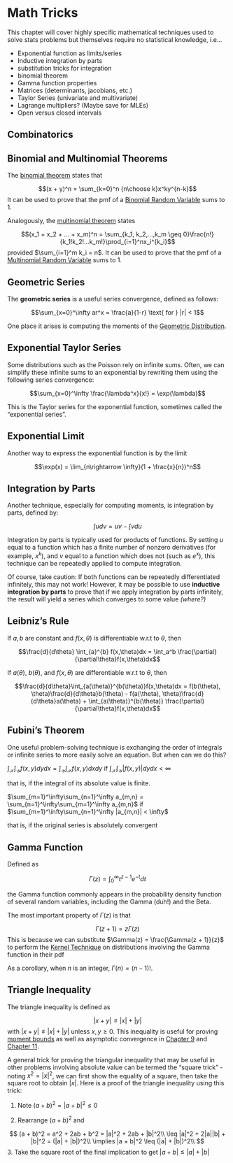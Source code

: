 # Math Tricks {#math-tricks}

This chapter will cover highly specific mathematical techniques used to solve stats problems but themselves require no statistical knowledge, i.e...

- Exponential function as limits/series
- Inductive integration by parts
- substitution tricks for integration
- binomial theorem
- Gamma function properties
- Matrices (determinants, jacobians, etc.)
- Taylor Series (univariate and multivariate)
- Lagrange multipliers? (Maybe save for MLEs)
- Open versus closed intervals

## Combinatorics

## Binomial and Multinomial Theorems

The [binomial theorem](https://en.wikipedia.org/wiki/Binomial_theorem) states that

$$(x + y)^n = \sum_{k=0}^n {n\choose k}x^ky^{n-k}$$
It can be used to prove that the pmf of a [Binomial Random Variable](#binomial-distribution) sums to 1.

Analogously, the [multinomial theorem](https://en.wikipedia.org/wiki/Multinomial_theorem) states

$$(x_1 + x_2 + ... + x_m)^n = \sum_{k_1, k_2,...,k_m \geq 0}\frac{n!}{k_1!k_2!...k_m!}\prod_{i=1}^nx_i^{k_i}$$
provided $\sum_{i=1}^m k_i = n$. It can be used to prove that the pmf of a [Multinomial Random Variable](#multinomial-distribution) sums to 1.

## Geometric Series {#geometric-series}

The **geometric series** is a useful series convergence, defined as follows:

$$\sum_{x=0}^\infty ar^x = \frac{a}{1-r} \text{ for } |r| < 1$$

One place it arises is computing the moments of the [Geometric Distribution](#geometric-distribution).

## Exponential Taylor Series {#exponential-taylor}
Some distributions such as the Poisson rely on infinite sums. Often, we can simplify these infinite sums to an exponential by rewriting them using the following series convergence:

$$\sum_{x=0}^\infty \frac{\lambda^x}{x!} = \exp(\lambda)$$

This is the Taylor series for the exponential function, sometimes called the "exponential series".

## Exponential Limit {#exponential-limit}
Another way to express the exponential function is by the limit

$$\exp(x) = \lim_{n\rightarrow \infty}(1 + \frac{x}{n})^n$$

## Integration by Parts {#ibp}

Another technique, especially for computing moments, is integration by parts, defined by:

$$\int udv = uv - \int vdu$$

Integration by parts is typically used for products of functions. By setting $u$ equal to a function which has a finite number of nonzero derivatives (for example, $x^k$), and $v$ equal to a function which does not (such as $e^x$), this technique can be repeatedly applied to compute integration.

Of course, take caution: If both functions can be repeatedly differentiated infinitely, this may not work! However, it may be possible to use **inductive integration by parts** to prove that if we apply integration by parts infinitely, the result will yield a series which converges to some value *(where?)*

## Leibniz's Rule {#leibniz-rule}

::: {.theorem name="Leibniz's Rule: Simple Version"}

If $a, b$ are constant and $f(x, \theta)$ is differentiable w.r.t to $\theta$, then

$$\frac{d}{d\theta} \int_{a}^{b} f(x,\theta)dx = \int_a^b \frac{\partial}{\partial\theta}f(x,\theta)dx$$
:::

::: {.theorem name="Leibniz's Rule: Complicated Version"}


If $a(\theta)$, $b(\theta)$, and $f(x, \theta)$ are differentiable w.r.t to $\theta$, then 

$$\frac{d}{d\theta}\int_{a(\theta)}^{b(\theta)}f(x,\theta)dx = f(b(\theta), \theta)\frac{d}{d\theta}b(\theta) - f(a(\theta), \theta)\frac{d}{d\theta}a(\theta) + \int_{a(\theta)}^{b(\theta)} \frac{\partial}{\partial\theta}f(x,\theta)dx$$
:::

## Fubini's Theorem

One useful problem-solving technique is exchanging the order of integrals or infinite series to more easily solve an equation. But when can we do this?

::: {.theorem name="Fubini's Theorem: Integrals"}

$\int_\mathcal{X}\int_\mathcal{Y}f(x,y)dydx = \int_\mathcal{Y}\int_\mathcal{X}f(x,y)dxdy$ if $\int_\mathcal{X}\int_\mathcal{Y}|f(x,y)|dydx < \infty$

that is, if the integral of its absolute value is finite.

:::

::: {.theorem name="Fubini's Theorem: Infinite Series"}

$\sum_{m=1}^\infty\sum_{n=1}^\infty a_{m,n} = \sum_{n=1}^\infty\sum_{m=1}^\infty a_{m,n}$ if $\sum_{m=1}^\infty\sum_{n=1}^\infty |a_{m,n}| < \infty$ 

that is, if the original series is absolutely convergent

:::

## Gamma Function {#gamma-function}

Defined as 

$$\Gamma(z) = \int_{0}^\infty t^{z-1}e^{-t}dt$$

the Gamma function commonly appears in the probability density function of several random variables, including the Gamma (duh!) and the Beta.

The most important property of $\Gamma(z)$ is that 

$$\Gamma(z + 1) = z\Gamma(z)$$
This is because we can substitute $\Gamma(z) = \frac{\Gamma(z + 1)}{z}$ to perform the [Kernel Technique](#kernel-technique) on distributions involving the Gamma function in their pdf

As a corollary, when $n$ is an integer, $\Gamma(n) = (n-1)!$. 

## Triangle Inequality {#triangle-inequality}

The triangle inequality is defined as 

$$|x + y| \leq |x| + |y|$$
with $|x + y| \leq |x| + |y|$ unless $x, y \geq 0$. This inequality is useful for proving [moment bounds](#moment-bounds) as well as asymptotic convergence in [Chapter 9](point-estimators-asymptotics) and [Chapter 11](hypothesis-tests-asymptotics).

A general trick for proving the triangular inequality that may be useful in other problems involving absolute value can be termed the "square trick" - noting $x^2 = |x|^2$, we can first show the equality of a square, then take the square root to obtain $|x|$. Here is a proof of the triangle inequality using this trick:

1. Note $(a + b)^2 = |a + b|^2 \leq 0$

2. Rearrange $(a + b)^2$ and 

$$
(a + b)^2 = a^2 + 2ab + b^2 = |a|^2 + 2ab + |b|^2\\
\leq |a|^2 + 2|a||b| + |b|^2 = (|a| + |b|)^2\\
\implies |a + b|^2 \leq (|a| + |b|)^2\\
$$
3. Take the square root of the final implication to get $|a + b| \leq |a| + |b|$




